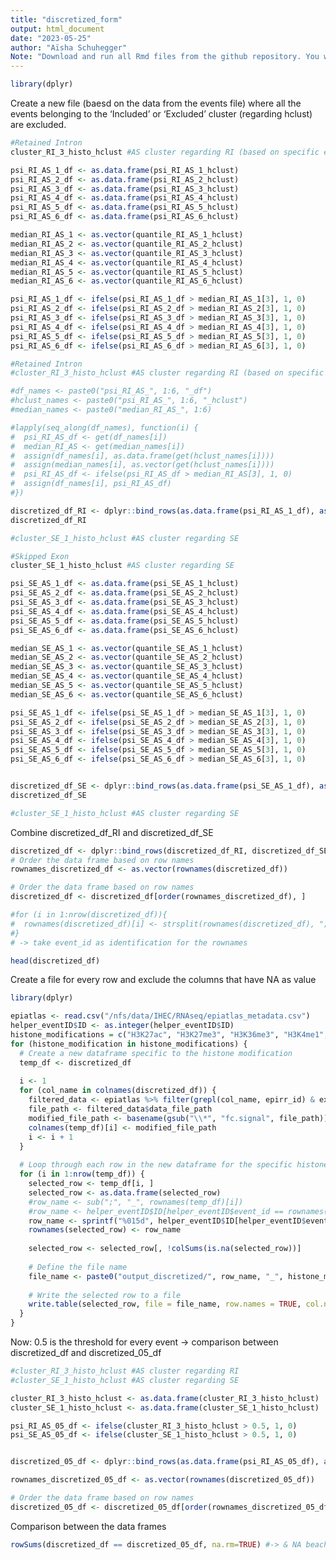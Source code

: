 ```yaml
---
title: "discretized_form"
output: html_document
date: "2023-05-25"
author: "Aïsha Schuhegger" 
Note: "Download and run all Rmd files from the github repository. You will need the ermerging results." 
---
```


```r
library(dplyr)
```


Create a new file (baesd on the data from the events file) where all the events belonging to the 'Included' or 'Excluded' cluster (regarding hclust) are excluded. 

```r
#Retained Intron 
cluster_RI_3_histo_hclust #AS cluster regarding RI (based on specific events from the events.csv file)

psi_RI_AS_1_df <- as.data.frame(psi_RI_AS_1_hclust)
psi_RI_AS_2_df <- as.data.frame(psi_RI_AS_2_hclust)
psi_RI_AS_3_df <- as.data.frame(psi_RI_AS_3_hclust)
psi_RI_AS_4_df <- as.data.frame(psi_RI_AS_4_hclust)
psi_RI_AS_5_df <- as.data.frame(psi_RI_AS_5_hclust)
psi_RI_AS_6_df <- as.data.frame(psi_RI_AS_6_hclust)

median_RI_AS_1 <- as.vector(quantile_RI_AS_1_hclust)
median_RI_AS_2 <- as.vector(quantile_RI_AS_2_hclust)
median_RI_AS_3 <- as.vector(quantile_RI_AS_3_hclust)
median_RI_AS_4 <- as.vector(quantile_RI_AS_4_hclust)
median_RI_AS_5 <- as.vector(quantile_RI_AS_5_hclust)
median_RI_AS_6 <- as.vector(quantile_RI_AS_6_hclust)

psi_RI_AS_1_df <- ifelse(psi_RI_AS_1_df > median_RI_AS_1[3], 1, 0)
psi_RI_AS_2_df <- ifelse(psi_RI_AS_2_df > median_RI_AS_2[3], 1, 0)
psi_RI_AS_3_df <- ifelse(psi_RI_AS_3_df > median_RI_AS_3[3], 1, 0)
psi_RI_AS_4_df <- ifelse(psi_RI_AS_4_df > median_RI_AS_4[3], 1, 0)
psi_RI_AS_5_df <- ifelse(psi_RI_AS_5_df > median_RI_AS_5[3], 1, 0)
psi_RI_AS_6_df <- ifelse(psi_RI_AS_6_df > median_RI_AS_6[3], 1, 0)
```

```r
#Retained Intron 
#cluster_RI_3_histo_hclust #AS cluster regarding RI (based on specific events from the events.csv file)

#df_names <- paste0("psi_RI_AS_", 1:6, "_df")
#hclust_names <- paste0("psi_RI_AS_", 1:6, "_hclust")
#median_names <- paste0("median_RI_AS_", 1:6)

#lapply(seq_along(df_names), function(i) {
#  psi_RI_AS_df <- get(df_names[i])
#  median_RI_AS <- get(median_names[i])
#  assign(df_names[i], as.data.frame(get(hclust_names[i])))
#  assign(median_names[i], as.vector(get(hclust_names[i])))
#  psi_RI_AS_df <- ifelse(psi_RI_AS_df > median_RI_AS[3], 1, 0)
#  assign(df_names[i], psi_RI_AS_df)
#})
```


```r
discretized_df_RI <- dplyr::bind_rows(as.data.frame(psi_RI_AS_1_df), as.data.frame(psi_RI_AS_2_df), as.data.frame(psi_RI_AS_3_df), as.data.frame(psi_RI_AS_4_df), as.data.frame(psi_RI_AS_5_df), as.data.frame(psi_RI_AS_6_df))
discretized_df_RI

#cluster_SE_1_histo_hclust #AS cluster regarding SE 
```

```r
#Skipped Exon 
cluster_SE_1_histo_hclust #AS cluster regarding SE 

psi_SE_AS_1_df <- as.data.frame(psi_SE_AS_1_hclust)
psi_SE_AS_2_df <- as.data.frame(psi_SE_AS_2_hclust)
psi_SE_AS_3_df <- as.data.frame(psi_SE_AS_3_hclust)
psi_SE_AS_4_df <- as.data.frame(psi_SE_AS_4_hclust)
psi_SE_AS_5_df <- as.data.frame(psi_SE_AS_5_hclust)
psi_SE_AS_6_df <- as.data.frame(psi_SE_AS_6_hclust)

median_SE_AS_1 <- as.vector(quantile_SE_AS_1_hclust)
median_SE_AS_2 <- as.vector(quantile_SE_AS_2_hclust)
median_SE_AS_3 <- as.vector(quantile_SE_AS_3_hclust)
median_SE_AS_4 <- as.vector(quantile_SE_AS_4_hclust)
median_SE_AS_5 <- as.vector(quantile_SE_AS_5_hclust)
median_SE_AS_6 <- as.vector(quantile_SE_AS_6_hclust)

psi_SE_AS_1_df <- ifelse(psi_SE_AS_1_df > median_SE_AS_1[3], 1, 0)
psi_SE_AS_2_df <- ifelse(psi_SE_AS_2_df > median_SE_AS_2[3], 1, 0)
psi_SE_AS_3_df <- ifelse(psi_SE_AS_3_df > median_SE_AS_3[3], 1, 0)
psi_SE_AS_4_df <- ifelse(psi_SE_AS_4_df > median_SE_AS_4[3], 1, 0)
psi_SE_AS_5_df <- ifelse(psi_SE_AS_5_df > median_SE_AS_5[3], 1, 0)
psi_SE_AS_6_df <- ifelse(psi_SE_AS_6_df > median_SE_AS_6[3], 1, 0)


discretized_df_SE <- dplyr::bind_rows(as.data.frame(psi_SE_AS_1_df), as.data.frame(psi_SE_AS_2_df), as.data.frame(psi_SE_AS_3_df), as.data.frame(psi_SE_AS_4_df), as.data.frame(psi_SE_AS_5_df), as.data.frame(psi_SE_AS_6_df))
discretized_df_SE

#cluster_SE_1_histo_hclust #AS cluster regarding SE 
```

Combine discretized_df_RI and discretized_df_SE
```r
discretized_df <- dplyr::bind_rows(discretized_df_RI, discretized_df_SE)
# Order the data frame based on row names
rownames_discretized_df <- as.vector(rownames(discretized_df))

# Order the data frame based on row names
discretized_df <- discretized_df[order(rownames_discretized_df), ]

#for (i in 1:nrow(discretized_df)){
#  rownames(discretized_df)[i] <- strsplit(rownames(discretized_df), ";")[[i]][1]
#}
# -> take event_id as identification for the rownames 

head(discretized_df)

```


Create a file for every row and exclude the columns that have NA as value

```r
library(dplyr)

epiatlas <- read.csv("/nfs/data/IHEC/RNAseq/epiatlas_metadata.csv")
helper_eventID$ID <- as.integer(helper_eventID$ID)
histone_modifications = c("H3K27ac", "H3K27me3", "H3K36me3", "H3K4me1", "H3K4me3", "H3K9me3")
for (histone_modification in histone_modifications) {
  # Create a new dataframe specific to the histone modification
  temp_df <- discretized_df
  
  i <- 1
  for (col_name in colnames(discretized_df)) {
    filtered_data <- epiatlas %>% filter(grepl(col_name, epirr_id) & experiment_type == histone_modification & assay_type == "ChIP-Seq")
    file_path <- filtered_data$data_file_path
    modified_file_path <- basename(gsub("\\*", "fc.signal", file_path))
    colnames(temp_df)[i] <- modified_file_path
    i <- i + 1
  }
  
  # Loop through each row in the new dataframe for the specific histone modification
  for (i in 1:nrow(temp_df)) {
    selected_row <- temp_df[i, ]
    selected_row <- as.data.frame(selected_row)
    #row_name <- sub(";", "_", rownames(temp_df)[i])
    #row_name <- helper_eventID$ID[helper_eventID$event_id == rownames(temp_df[i,])]
    row_name <- sprintf("%015d", helper_eventID$ID[helper_eventID$event_id == rownames(temp_df[i,])])
    rownames(selected_row) <- row_name
    
    selected_row <- selected_row[, !colSums(is.na(selected_row))]
    
    # Define the file name
    file_name <- paste0("output_discretized/", row_name, "_", histone_modification, ".txt")
    
    # Write the selected row to a file
    write.table(selected_row, file = file_name, row.names = TRUE, col.names = TRUE, sep = "\t", quote=FALSE)
  }
}

```


Now: 0.5 is the threshold for every event 
-> comparison between discretized_df and discretized_05_df
```r
#cluster_RI_3_histo_hclust #AS cluster regarding RI
#cluster_SE_1_histo_hclust #AS cluster regarding SE

cluster_RI_3_histo_hclust <- as.data.frame(cluster_RI_3_histo_hclust)
cluster_SE_1_histo_hclust <- as.data.frame(cluster_SE_1_histo_hclust)

psi_RI_AS_05_df <- ifelse(cluster_RI_3_histo_hclust > 0.5, 1, 0)
psi_SE_AS_05_df <- ifelse(cluster_SE_1_histo_hclust > 0.5, 1, 0)


discretized_05_df <- dplyr::bind_rows(as.data.frame(psi_RI_AS_05_df), as.data.frame(psi_SE_AS_05_df))

rownames_discretized_05_df <- as.vector(rownames(discretized_05_df))

# Order the data frame based on row names
discretized_05_df <- discretized_05_df[order(rownames_discretized_05_df), ]

```

Comparison between the data frames 

```r
rowSums(discretized_df == discretized_05_df, na.rm=TRUE) #-> & NA beachten 
```

